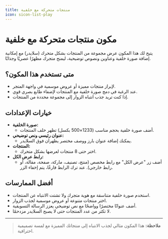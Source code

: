 ```yaml
---
title: منتجات متحركة مع خلفية
icon: sicon-list-play
---
```


# مكون منتجات متحركة مع خلفية

يتيح لك هذا المكون عرض مجموعة من المنتجات بشكل متحرك (سلايدر) مع إمكانية إضافة صورة خلفية وعناوين ونصوص توضيحية، ليمنح متجرك مظهرًا عصريًا وجذابًا.

## متى تستخدم هذا المكون؟
- لإبراز منتجات مميزة أو عروض موسمية في واجهة المتجر.
- عند الرغبة في دمج صورة خلفية مع المنتجات لإضفاء طابع بصري قوي.
- إذا كنت تريد جذب انتباه الزوار إلى مجموعة محددة من المنتجات.

## خيارات الإعدادات
- **صورة الخلفية:**
  - أضف صورة خلفية بحجم مناسب (1233×500 بكسل) تظهر خلف المنتجات.
- **عنوان رئيسي ونص توضيحي:**
  - يمكنك إضافة عنوان بارز ووصف مختصر يظهران فوق السلايدر.
- **المنتجات:**
  - اختر حتى 8 منتجات لعرضها بشكل متحرك.
- **رابط عرض الكل:**
  - أضف زر "عرض الكل" مع رابط مخصص (منتج، تصنيف، ماركة، صفحة، مقالة، أو رابط خارجي). عند ترك الرابط فارغًا، يتم إخفاء الزر.

## أفضل الممارسات
- استخدم صورة خلفية متناسقة مع هوية متجرك ولا تشتت الانتباه عن المنتجات.
- اختر منتجات متنوعة أو عروض موسمية لجذب الزوار.
- أضف عنوانًا مختصرًا وواضحًا مع نص توضيحي يعزز الرسالة التسويقية.
- لا تكثر من عدد المنتجات حتى لا يصبح السلايدر مزدحمًا.

---

> **ملاحظة:** هذا المكون مثالي لجذب الانتباه إلى منتجاتك المميزة مع لمسة تصميمية احترافية.
